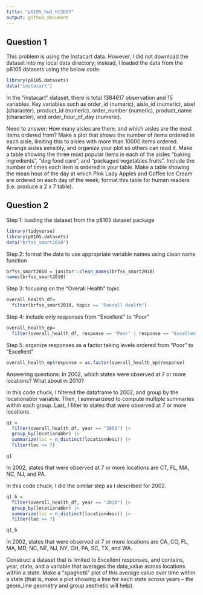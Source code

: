 ```yaml
---
title: "p8105_hw3_ht2607"
output: github_document
---
```


## Question 1

This problem is using the Instacart data. However, I did not download the dataset into my local data directory; instead, I loaded the data from the p8105.datasets using the below code.
```r
library(p8105.datasets)
data("instacart")
```

In the "instacart" dataset, there is total 1384617 observation and 15 variables. Key variables such as order_id (numeric), aisle_id (numeric), aisel (character), product_id (numeric), order_number (numeric), product_name (character), and order_hour_of_day  (numeric). 

Need to answer: 
How many aisles are there, and which aisles are the most items ordered from?
Make a plot that shows the number of items ordered in each aisle, limiting this to aisles with more than 10000 items ordered. Arrange aisles sensibly, and organize your plot so others can read it.
Make a table showing the three most popular items in each of the aisles “baking ingredients”, “dog food care”, and “packaged vegetables fruits”. Include the number of times each item is ordered in your table.
Make a table showing the mean hour of the day at which Pink Lady Apples and Coffee Ice Cream are ordered on each day of the week; format this table for human readers (i.e. produce a 2 x 7 table).


## Question 2

Step 1: loading the dataset from the p8105 dataset package
```r
library(tidyverse)
library(p8105.datasets)
data("brfss_smart2010")
```

Step 2: format the data to use appropriate variable names using clean name function

```r
brfss_smart2010 = janitor::clean_names(brfss_smart2010)
names(brfss_smart2010)
```

Step 3: focusing on the “Overall Health” topic

```r
overall_health_df=
  filter(brfss_smart2010, topic == "Overall Health")
```

Step 4: include only responses from “Excellent” to “Poor”

```r
overall_health_ep=
  filter(overall_health_df, response == "Poor" | response == "Excellent")
```

Step 5: organize responses as a factor taking levels ordered from “Poor” to “Excellent”

```r
overall_health_ep$response = as.factor(overall_health_ep$response)
```

Answering questions:
In 2002, which states were observed at 7 or more locations? What about in 2010?

In this code chuck, I filtered the dataframe to 2002, and group by the locationabbr variable. Then, I summarizeed to compute multiple summaries within each group. Last, I filter to states that were observed at 7 or more locations. 

```r
q1 =
  filter(overall_health_df, year == "2002") |> 
  group_by(locationabbr) |> 
  summarize(loc = n_distinct(locationdesc)) |> 
  filter(loc >= 7)

q1
```
In 2002, states that were observed at 7 or more locations are CT, FL, MA, NC, NJ, and PA.

In this code chuck, I did the similar step as I described for 2002.
```r
q1_b =
  filter(overall_health_df, year == "2010") |> 
  group_by(locationabbr) |> 
  summarize(loc = n_distinct(locationdesc)) |> 
  filter(loc >= 7)

q1_b
```
In 2002, states that were observed at 7 or more locations are CA, CO, FL, MA, MD, NC, NE, NJ, NY, OH, PA, SC, TX, and WA. 

Construct a dataset that is limited to Excellent responses, and contains, year, state, and a variable that averages the data_value across locations within a state. Make a “spaghetti” plot of this average value over time within a state (that is, make a plot showing a line for each state across years – the geom_line geometry and group aesthetic will help).


